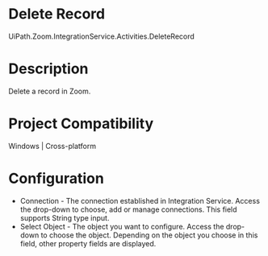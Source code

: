 ﻿# Delete Record

UiPath.Zoom.IntegrationService.Activities.DeleteRecord

# Description

Delete a record in Zoom.

# Project Compatibility

Windows | Cross-platform

# Configuration

* Connection - The connection established in Integration Service. Access the drop-down to choose, add or manage connections. This field supports String type input.
* Select Object - The object you want to configure. Access the drop-down to choose the object. Depending on the object you choose in this field, other property fields are displayed.
